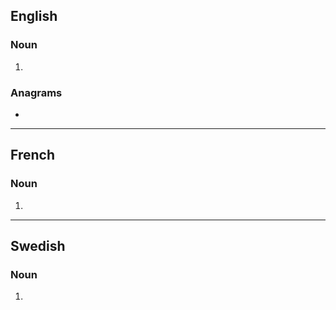 {{also|Positrons|positróns|pósitrons}}
==English==

===Noun===
{{head|en|noun plural form}}

# {{plural of|positron|lang=en}}

===Anagrams===
* {{anagrams|en|a=inooprsst|sorptions|spositron}}

----

==French==

===Noun===
{{head|fr|noun plural form|g=m}}

# {{plural of|positron|lang=fr}}

----

==Swedish==

===Noun===
{{head|sv|noun form}}

# {{sv-noun-form-indef-gen|positron}}